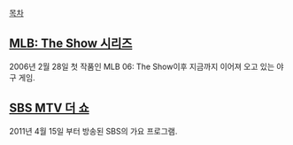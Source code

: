 [[목차]]

== [[MLB 더 쇼|MLB: The Show 시리즈]] ==
2006년 2월 28일 첫 작품인 MLB 06: The Show이후 지금까지 이어져 오고 있는 야구 게임.

== [[SBS MTV 더 쇼]] ==
2011년 4월 15일 부터 방송된 SBS의 가요 프로그램. 
